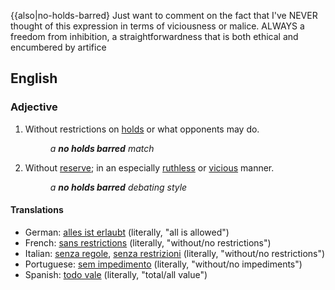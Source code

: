 {{also|no-holds-barred}
Just want to comment on the fact that I've NEVER thought of this expression in terms of viciousness or malice. ALWAYS a freedom from inhibition, a straightforwardness that is both ethical and   encumbered by artifice

==English==

===Adjective===
{{en-adj|-|head=[[no]] [[holds]] [[barred]]}}

# {{context|wrestling|lang=en}} Without restrictions on [[hold]]s or what opponents may do.
#: ''a '''no holds barred''' match''
# {{context|idiomatic|lang=en}} Without [[reserve]]; in an especially [[ruthless]] or [[vicious]] manner.
#: ''a '''no holds barred''' debating style''

====Translations====
{{trans-top|in wrestling: without restrictions on holds or what opponents may do}}
{{trans-mid}}
{{trans-bottom}}

{{trans-top|idiomatic: without reserve; in an especially ruthless or vicious manner}}
{{trans-mid}}
{{trans-bottom}}

{{checktrans-top}}
* German: [[alles ist erlaubt]] (literally, "all is allowed")
* French: [[sans restrictions]] (literally, "without/no restrictions")
* Italian: [[senza regole]], [[senza restrizioni]] (literally, "without/no restrictions")
* Portuguese: [[sem impedimento]]  (literally, "without/no impediments")
* Spanish: [[todo vale]] (literally, "total/all value") <!-- no: "everything is valid" -->
{{checktrans-bottom}}
